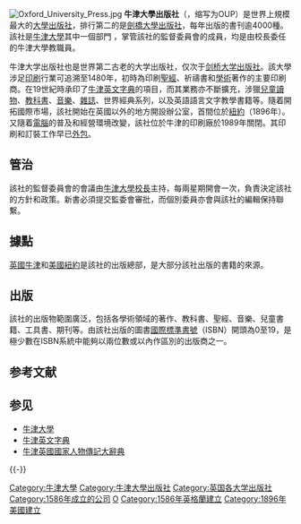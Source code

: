 {{Infobox publisher
| image        = [[File:OUP_logo.svg|File:OUP logo.svg]]
| parent       = [[牛津大學|牛津大學]]
| status       =
| founded      = 1586年
| founder      =
| successor    =
| country      = [[英國|英國]]
| headquarters = [[牛津|牛津]]
| distribution = 全球
| CEO          = [[奈傑爾·波特伍德|奈傑爾·波特伍德]]
| keypeople    =
| publications = [[圖書|圖書]]、[[學術期刊|學術期刊]]、[[活頁樂譜|活頁樂譜]]
| topics       =
| genre        =
| imprints     = 克拉倫敦出版社<br>牛津大學出版社（中國）有限公司
| revenue      =
| numemployees = 6000
| nasdaq       =
| url          = {{URL|http://www.oup.com}}
}}
[[File:Oxford_University_Press.jpg|thumb]]
'''牛津大學出版社'''（{{lang-en|Oxford University Press}}，缩写为OUP）是世界上規模最大的[[大學|大學]][[出版社|出版社]]，排行第二的是[[劍橋大學出版社|劍橋大學出版社]]，每年出版的書刊逾4000種。該社是[[牛津大學|牛津大學]]其中一個部門 ，掌管該社的監督委員會的成員，均是由校長委任的牛津大學教職員。

牛津大学出版社也是世界第二古老的大学出版社，仅次于[[剑桥大学出版社|剑桥大学出版社]]。該大學涉足[[印刷|印刷]]行業可追溯至1480年，初時為印刷[[聖經|聖經]]、祈禱書和[[學術|學術]]著作的主要印刷商。在19世紀時承印了[[牛津英文字典|牛津英文字典]]的項目，而其業務亦不斷擴充，涉獵[[兒童讀物|兒童讀物]]、[[教科書|教科書]]、[[音樂|音樂]]、[[雜誌|雜誌]]、世界經典系列，以及英語語言文字教學書籍等。隨着開拓國際市場，該社開始在英國以外的地方開設辦公室，首間位於[[紐約|紐約]]（1896年）。又隨着[[電腦|電腦]]的普及和經營環境改變，該社位於牛津的印刷廠於1989年關閉。其印刷和訂裝工作早已[[外包|外包]]。

== 管治 ==
該社的監督委員會的會議由[[牛津大學校長|牛津大學校長]]主持，每兩星期開會一次，負責決定該社的方針和政策。新書必須提交監委會審批，而個別委員亦會與該社的編輯保持聯繫。

== 據點 ==
[[英國|英國]][[牛津|牛津]]和[[美國|美國]][[紐約|紐約]]是該社的出版總部，是大部分該社出版的書籍的來源。

== 出版 ==
該社的出版物範圍廣泛，包括各學術領域的著作、教科書、聖經、音樂、兒童書籍、工具書、期刊等。由該社出版的圖書[[國際標準書號|國際標準書號]]（ISBN）開頭為0至19，是極少數在ISBN系統中能夠以兩位數或以內作區別的出版商之一。

== 参考文献 ==
{{Reflist}}

== 参见 ==
* [[牛津大學|牛津大學]]
* [[牛津英文字典|牛津英文字典]]
* [[牛津英國國家人物傳記大辭典|牛津英國國家人物傳記大辭典]]

{{-}}
{{Authority control}}

[[Category:牛津大學|Category:牛津大學]]
[[Category:牛津大學出版社|Category:牛津大學出版社]]
[[Category:英国各大学出版社|Category:英国各大学出版社]]
[[Category:1586年成立的公司|Category:1586年成立的公司]]
[[Category:樂譜出版公司|O]]
[[Category:1586年英格蘭建立|Category:1586年英格蘭建立]]
[[Category:1896年美國建立|Category:1896年美國建立]]